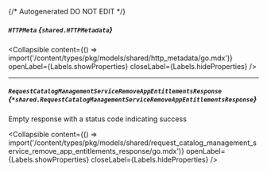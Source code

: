 {/* Autogenerated DO NOT EDIT  */}

##### `HTTPMeta` *{`shared.HTTPMetadata`}*

<Collapsible content={() => import('/content/types/pkg/models/shared/http_metadata/go.mdx')} openLabel={Labels.showProperties} closeLabel={Labels.hideProperties} />


---
##### `RequestCatalogManagementServiceRemoveAppEntitlementsResponse` *{`*shared.RequestCatalogManagementServiceRemoveAppEntitlementsResponse`}*
Empty response with a status code indicating success

<Collapsible content={() => import('/content/types/pkg/models/shared/request_catalog_management_service_remove_app_entitlements_response/go.mdx')} openLabel={Labels.showProperties} closeLabel={Labels.hideProperties} />



